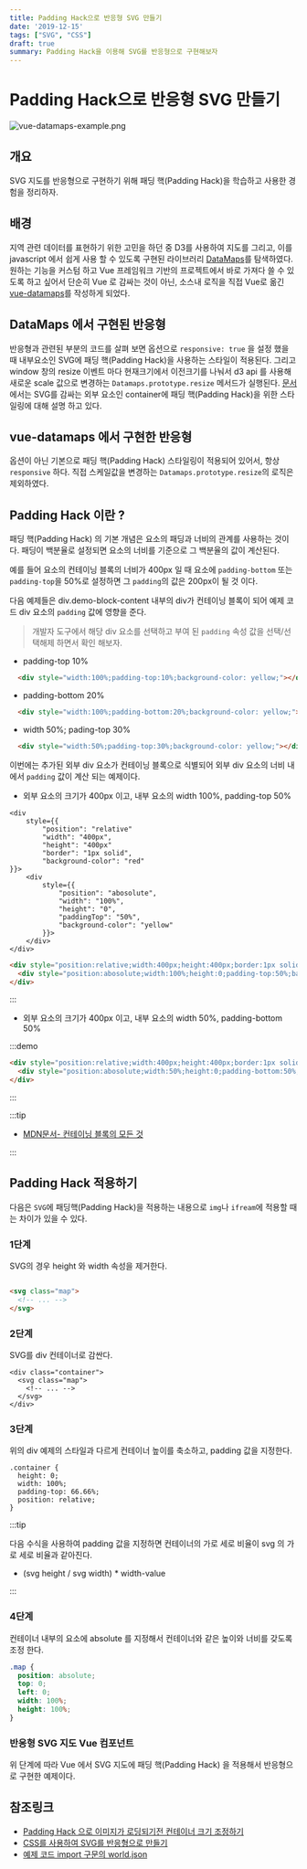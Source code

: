 ```yaml
---
title: Padding Hack으로 반응형 SVG 만들기
date: '2019-12-15'
tags: ["SVG", "CSS"]
draft: true
summary: Padding Hack을 이용해 SVG를 반응형으로 구현해보자
---
```


# Padding Hack으로 반응형 SVG 만들기

![vue-datamaps-example.png](/static/images/posts/2019/12/15/vue-datamaps-example.png)

## 개요

SVG 지도를 반응형으로 구현하기 위해 패딩 핵(Padding Hack)을 학습하고 사용한 경험을 정리하자.

## 배경

지역 관련 데이터를 표현하기 위한 고민을 하던 중 D3를 사용하여 지도를 그리고, 이를 javascript 에서 쉽게 사용 할 수 있도록 구현된 라이브러리 [DataMaps](https://datamaps.github.io/)를 탐색하였다. 원하는 기능을 커스텀 하고 Vue 프레임워크 기반의 프로젝트에서 바로 가져다 쓸 수 있도록 하고 싶어서 단순히 Vue 로 감싸는 것이 아닌, 소스내 로직을 직접 Vue로 옮긴 [vue-datamaps](https://github.com/Seungwoo321/vue-datamaps#readme)를 작성하게 되었다.

## DataMaps 에서 구현된 반응형

반응형과 관련된 부분의 코드를 살펴 보면 옵션으로 `responsive: true` 을 설정 했을 때 내부요소인 SVG에 패딩 핵(Padding Hack)을 사용하는 스타일이 적용된다. 그리고 window 창의 resize 이벤트 마다 현재크기에서 이전크기를 나눠서 d3 api 를 사용해 새로운 scale 값으로 변경하는 `Datamaps.prototype.resize` 메서드가 실행된다. [문서](https://github.com/markmarkoh/datamaps#responsive-maps)에서는 SVG를 감싸는 외부 요소인 container에 패딩 핵(Padding Hack)을 위한 스타일링에 대해 설명 하고 있다.

## vue-datamaps 에서 구현한 반응형

옵션이 아닌 기본으로 패딩 핵(Padding Hack) 스타일링이 적용되어 있어서, 항상 `responsive` 하다. 직접 스케일값을 변경하는 `Datamaps.prototype.resize`의 로직은 제외하였다.

## Padding Hack 이란 ?

패딩 핵(Padding Hack) 의 기본 개념은 요소의 패딩과 너비의 관계를 사용하는 것이다. 패딩이 백분율로 설정되면 요소의 너비를 기준으로 그 백분율의 값이 계산된다.

예를 들어 요소의 컨테이닝 블록의 너비가 400px 일 때 요소에 `padding-bottom` 또는 `padding-top`을 50%로 설정하면 그 `padding`의 값은 200px이 될 것 이다.

다음 예제들은 div.demo-block-content 내부의 div가 컨테이닝 블록이 되어 예제 코드 div 요소의 `padding` 값에 영향을 준다.


> 개발자 도구에서 해당 div 요소를 선택하고 부여 된 `padding` 속성 값을 선택/선택해제 하면서 확인 해보자.  


* padding-top 10% 

<div
    style={{
        "width": "100%",
        "padding-top": "10%",
        "background-color": "yellow"
    }}>
</div>

```html
  <div style="width:100%;padding-top:10%;background-color: yellow;"></div>
```


* padding-bottom 20%


<div
    style={{
        "width": "100%",
        "paddingBottom": "20%",
        "background-color": "yellow"
    }}>
</div>

```html
  <div style="width:100%;padding-bottom:20%;background-color: yellow;"></div>
```

* width 50%; pading-top 30%

<div
    style={{
        "width": "50%",
        "paddingBottom": "30%",
        "background-color": "yellow"
    }}>
</div>

```html
  <div style="width:50%;padding-top:30%;background-color: yellow;"></div>
```


이번에는 추가된 외부 div 요소가 컨테이닝 블록으로 식별되어 외부 div 요소의 너비 내에서 `padding` 값이 계산 되는 예제이다.

* 외부 요소의 크기가 400px 이고, 내부 요소의 width 100%, padding-top 50%
```
<div
    style={{
        "position": "relative"
        "width": "400px",
        "height": "400px"
        "border": "1px solid",
        "background-color": "red"
}}>
    <div
        style={{
            "position": "abosolute",
            "width": "100%",
            "height": "0",
            "paddingTop": "50%",
            "background-color": "yellow"
        }}>
    </div>
</div>
```

```html
<div style="position:relative;width:400px;height:400px;border:1px solid;">
  <div style="position:abosolute;width:100%;height:0;padding-top:50%;background-color: yellow;"></div>
</div>
```

:::

* 외부 요소의 크기가 400px 이고, 내부 요소의 width 50%, padding-bottom 50%

:::demo

```html
<div style="position:relative;width:400px;height:400px;border:1px solid;">
  <div style="position:abosolute;width:50%;height:0;padding-bottom:50%;background-color: yellow;"></div>
</div>
```

:::

:::tip

* [MDN문서- 컨테이닝 블록의 모든 것](https://developer.mozilla.org/ko/docs/Web/CSS/All_About_The_Containing_Block)

:::

## Padding Hack 적용하기

다음은 `SVG`에 패딩핵(Padding Hack)을 적용하는 내용으로 `img`나 `ifream`에 적용할 때는 차이가 있을 수 있다.

### 1단계

SVG의 경우 height 와 width 속성을 제거한다.

```html

<svg class="map">
  <!-- ... -->
</svg>

```

### 2단계

SVG를 div 컨테이너로 감싼다.

```html{1,5}
<div class="container">
  <svg class="map">
    <!-- ... -->
  </svg>
</div>
```

### 3단계

위의 div 예제의 스타일과 다르게 컨테이너 높이를 축소하고, padding 값을 지정한다.

```css{2}
.container {
  height: 0;
  width: 100%;
  padding-top: 66.66%;
  position: relative;
}
```

:::tip

다음 수식을 사용하여 padding 값을 지정하면 컨테이너의 가로 세로 비율이 svg 의 가로 세로 비율과 같아진다.

* (svg height / svg width) * width-value

:::

### 4단계

컨테이너 내부의 요소에 absolute 를 지정해서 컨테이너와 같은 높이와 너비를 갖도록 조정 한다.

```css
.map {
  position: absolute;
  top: 0;
  left: 0;
  width: 100%;
  height: 100%;
}

```

### 반응형 SVG 지도 Vue 컴포넌트

위 단계에 따라 Vue 에서 SVG 지도에 패딩 핵(Padding Hack) 을 적용해서 반응형으로 구현한 예제이다.

## 참조링크

* [Padding Hack 으로 이미지가 로딩되기전 컨테이너 크기 조정하기](https://www.andyshora.com/css-image-container-padding-hack.html)
* [CSS를 사용하여 SVG를 반응형으로 만들기](https://tympanus.net/codrops/2014/08/19/making-svgs-responsive-with-css/)
* [예제 코드 import 구문의 world.json](https://github.com/Seungwoo321/vue-datamaps/blob/master/public/data/world.json)
